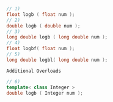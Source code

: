 ```cpp
// 1)
float logb ( float num );
// 2)
double logb ( double num );
// 3)
long double logb ( long double num );
// 4)
float logbf( float num );
// 5)
long double logbl( long double num );
```

`Additional Overloads`

```cpp
// 6)
template< class Integer >
double logb ( Integer num );
```